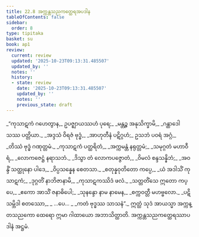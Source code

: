 ```yaml
---
title: 22.8 အက္ကန္တသညကတ္ထေရအပဒါန
tableOfContents: false
sidebar:
  order: 8
type: tipitaka
basket: su
book: ap1
review:
  current: review
  updated: '2025-10-23T09:13:31.485507'
  updated_by: ''
  notes: ''
  history:
  - state: review
    date: '2025-10-23T09:13:31.485507'
    updated_by: ''
    notes: ''
    previous_state: draft
---
```



<ReviewStatus review={frontmatter.review} showDetails={true} />

<HypothesisAnnotation frontmatter={frontmatter} />

<DynamicBreadcrumb />

<Division number="37" book="ap1" e="ch" v="20" p="237">

<Paragraph number="2872" type="verses" book="ap1">
_“ကုသာဋကံ ဂဟေတွာန,_  
ဥပဇ္ဈာယဿဟံ ပုရေ;_  
_မန္တဉ္စ အနုသိက္ခာမိ,_  
_ဂန္ထာဒေါသဿ ပတ္တိယာ._  

</Paragraph>

</Division>
<Division number="38" book="ap1" e="ch" v="20" p="237">

<Paragraph number="2873" type="verses" book="ap1">
_အဒ္ဒသံ ဝိရဇံ ဗုဒ္ဓံ,_  
_အာဟုတီနံ ပဋိဂ္ဂဟံ;_  
ဥသဘံ ပဝရံ အဂ္ဂံ,_  
_တိဿံ ဗုဒ္ဓံ ဂဏုတ္တမံ._  

</Paragraph>

</Division>
<Division number="39" book="ap1" e="ch" v="20" p="237">

<Paragraph number="2874" type="verses" book="ap1">
_ကုသာဋကံ ပတ္ထရိတံ,_  
_အက္ကမန္တံ နရုတ္တမံ;_  
_သမုဂ္ဂတံ မဟာဝီရံ,_  
_လောကဇေဋ္ဌံ နရာသဘံ._  

</Paragraph>

</Division>
<Division number="40" book="ap1" e="ch" v="20" p="237">

<Paragraph number="2875" type="verses" book="ap1">
_ဒိသွာ တံ လောကပဇ္ဇောတံ,_  
_ဝိမလံ စန္ဒသန္နိဘံ;_  
_အဝန္ဒိံ သတ္ထုနော ပါဒေ,_  
_ဝိပ္ပသန္နေန စေတသာ._  

</Paragraph>

</Division>
<Division number="41" book="ap1" e="ch" v="20" p="237">

<Paragraph number="2876" type="verses" book="ap1">
_စတုန္နဝုတိတော ကပ္ပေ,_  
_ယံ အဒါသိံ ကုသာဋကံ;_  
_ဒုဂ္ဂတိံ နာဘိဇာနာမိ,_  
_ကုသာဋကဿိဒံ ဖလံ._  

</Paragraph>

</Division>
<Division number="42" book="ap1" e="ch" v="20" p="237">

<Paragraph number="2877" type="verses" book="ap1">
_သတ္တတိံသေ ဣတော ကပ္ပေ,_  
_ဧကော အာသိံ ဇနာဓိပေါ;_  
_သုနန္ဒော နာမ နာမေန,_  
_စက္ကဝတ္တီ မဟဗ္ဗလော._  

</Paragraph>

</Division>
<Division number="43" book="ap1" e="ch" v="20" p="237">

<Paragraph number="2878" type="verses" book="ap1">
_ပဋိသမ္ဘိဒါ စတဿော,_  
_ …ပေ… _  
_ကတံ ဗုဒ္ဓဿ သာသနံ”._  

</Paragraph>

<Paragraph number="2879" book="ap1">
ဣတ္ထံ သုဒံ အာယသ္မာ အက္ကန္တသညကော ထေရော ဣမာ ဂါထာယော အဘာသိတ္ထာတိ.

</Paragraph>
</Division>

<Paragraph number="2880" type="center" book="ap1">
အက္ကန္တသညကတ္ထေရဿာပဒါနံ အဋ္ဌမံ.
</Paragraph>